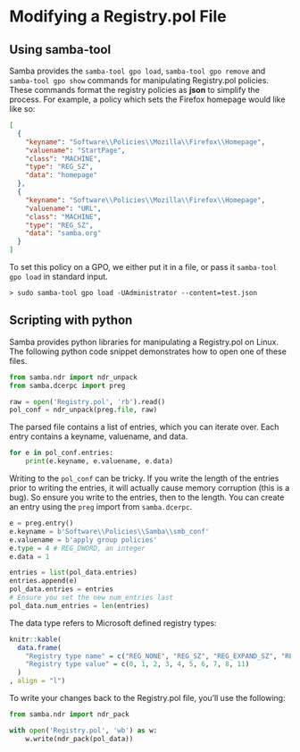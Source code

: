 # Modifying a Registry.pol File {#regpol}

## Using samba-tool {#regpol-samba-tool}

Samba provides the `samba-tool gpo load`, `samba-tool gpo remove` and `samba-tool gpo show` commands for manipulating Registry.pol policies. These commands format the registry policies as **json** to simplify the process. For example, a policy which sets the Firefox homepage would like like so:

```json
[
  {
    "keyname": "Software\\Policies\\Mozilla\\Firefox\\Homepage",
    "valuename": "StartPage",
    "class": "MACHINE",
    "type": "REG_SZ",
    "data": "homepage"
  },
  {
    "keyname": "Software\\Policies\\Mozilla\\Firefox\\Homepage",
    "valuename": "URL",
    "class": "MACHINE",
    "type": "REG_SZ",
    "data": "samba.org"
  }
]
```

To set this policy on a GPO, we either put it in a file, or pass it `samba-tool gpo load` in standard input.

```
> sudo samba-tool gpo load -UAdministrator --content=test.json
```
\index{Server Side Extensions}

## Scripting with python

Samba provides python libraries for manipulating a Registry.pol on Linux. The following python code snippet demonstrates how to open one of these files.

```python
from samba.ndr import ndr_unpack
from samba.dcerpc import preg

raw = open('Registry.pol', 'rb').read()
pol_conf = ndr_unpack(preg.file, raw)
```

The parsed file contains a list of entries, which you can iterate over. Each entry contains a keyname, valuename, and data.

```python
for e in pol_conf.entries:
    print(e.keyname, e.valuename, e.data)
```

Writing to the `pol_conf` can be tricky. If you write the length of the entries prior to writing the entries, it will actually cause memory corruption (this is a bug). So ensure you write to the entries, then to the length. You can create an entry using the `preg` import from `samba.dcerpc`.

```python
e = preg.entry()
e.keyname = b'Software\\Policies\\Samba\\smb_conf'
e.valuename = b'apply group policies'
e.type = 4 # REG_DWORD, an integer
e.data = 1

entries = list(pol_data.entries)
entries.append(e)
pol_data.entries = entries
# Ensure you set the new num_entries last
pol_data.num_entries = len(entries)
```

The data type refers to Microsoft defined registry types:

```r
knitr::kable(
  data.frame(
    "Registry type name" = c("REG_NONE", "REG_SZ", "REG_EXPAND_SZ", "REG_BINARY", "REG_DWORD", "REG_DWORD_BIG_ENDIAN", "REG_LINK", "REG_MULTI_SZ", "REG_RESOURCE_LIST", "REG_QWORD"),
    "Registry type value" = c(0, 1, 2, 3, 4, 5, 6, 7, 8, 11)
  )
, align = "l")
```

To write your changes back to the Registry.pol file, you'll use the following:

```python
from samba.ndr import ndr_pack

with open('Registry.pol', 'wb') as w:
    w.write(ndr_pack(pol_data))
```
